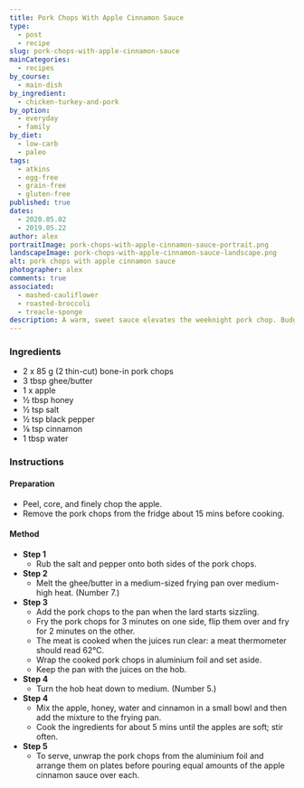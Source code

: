 ```yaml
---
title: Pork Chops With Apple Cinnamon Sauce
type:
  - post
  - recipe
slug: pork-chops-with-apple-cinnamon-sauce
mainCategories:
  - recipes
by_course:
  - main-dish
by_ingredient:
  - chicken-turkey-and-pork
by_option:
  - everyday
  - family
by_diet:
  - low-carb
  - paleo
tags:
  - atkins
  - egg-free
  - grain-free
  - gluten-free
published: true
dates:
  - 2020.05.02
  - 2019.05.22
author: alex
portraitImage: pork-chops-with-apple-cinnamon-sauce-portrait.png
landscapeImage: pork-chops-with-apple-cinnamon-sauce-landscape.png
alt: pork chops with apple cinnamon sauce
photographer: alex
comments: true
associated:
  - mashed-cauliflower
  - roasted-broccoli
  - treacle-sponge
description: A warm, sweet sauce elevates the weeknight pork chop. Budget and family-friendly.
---
```


<Ingredients>

### Ingredients

- 2 x 85 g (2 thin-cut) bone-in pork chops
- 3 tbsp ghee/butter
- 1 x apple
- ½ tbsp honey
- ½ tsp salt
- ½ tsp black pepper
- ⅛ tsp cinnamon
- 1 tbsp water

</Ingredients>

<Instructions>

### Instructions

#### Preparation

- Peel, core, and finely chop the apple.
- Remove the pork chops from the fridge about 15 mins before cooking.

#### Method

- **Step 1**
  - Rub the salt and pepper onto both sides of the pork chops.
- **Step 2**
  - Melt the ghee/butter in a medium-sized frying pan over medium-high heat. (Number 7.)
- **Step 3**
  - Add the pork chops to the pan when the lard starts sizzling.
  - Fry the pork chops for 3 minutes on one side, flip them over and fry for 2 minutes on the other.
  - The meat is cooked when the juices run clear: a meat thermometer should read 62°C.
  - Wrap the cooked pork chops in aluminium foil and set aside.
  - Keep the pan with the juices on the hob.
- **Step 4**
  - Turn the hob heat down to medium. (Number 5.)
- **Step 4**
  - Mix the apple, honey, water and cinnamon in a small bowl and then add the mixture to the frying pan.
  - Cook the ingredients for about 5 mins until the apples are soft; stir often.
- **Step 5**
  - To serve, unwrap the pork chops from the aluminium foil and arrange them on plates before pouring equal amounts of the apple cinnamon sauce over each.

</Instructions>
